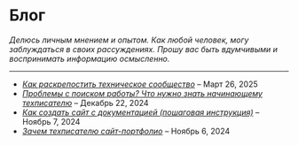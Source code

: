 # Блог

*Делюсь личным мнением и опытом. Как любой человек, могу заблуждаться в своих рассуждениях. Прошу вас быть вдумчивыми и воспринимать информацию осмысленно.*

---

- [*Как раскрепостить техническое сообщество*](../blog/kak-raskrepostit-techsoobshchestvo.mdx) – Март 26, 2025
- [*Проблемы с поиском работы? Что нужно знать начинающему техписателю*](../blog/problemy-v-poiske-raboty-chto-nuzhno-znat-nachinayushchemu-tekhpisatelyu.mdx) – Декабрь 22, 2024
- [*Как создать сайт с документацией (пошаговая инструкция)*](../blog/how-create-website-with-documentation.mdx) – Ноябрь 7, 2024
- [*Зачем техписателю сайт-портфолио*](../blog/zachem-tekhpisatelyu-sayt-portfolio.mdx) – Ноябрь 6, 2024
